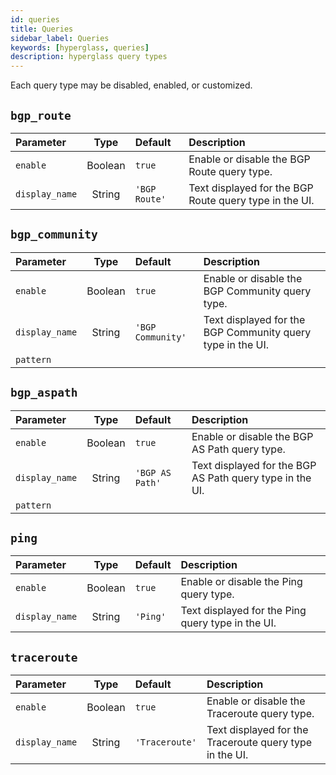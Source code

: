 ```yaml
---
id: queries
title: Queries
sidebar_label: Queries
keywords: [hyperglass, queries]
description: hyperglass query types
---
```



Each query type may be disabled, enabled, or customized.

## `bgp_route`

| Parameter      |  Type   | Default       | Description                                            |
| :------------- | :-----: | :------------ | :----------------------------------------------------- |
| `enable`       | Boolean | `true`        | Enable or disable the BGP Route query type.            |
| `display_name` | String  | `'BGP Route'` | Text displayed for the BGP Route query type in the UI. |

## `bgp_community`

| Parameter      |  Type   | Default           | Description                                                |
| :------------- | :-----: | :---------------- | :--------------------------------------------------------- |
| `enable`       | Boolean | `true`            | Enable or disable the BGP Community query type.            |
| `display_name` | String  | `'BGP Community'` | Text displayed for the BGP Community query type in the UI. |
| `pattern`      |         |                   |                                                            |

## `bgp_aspath`

| Parameter      |  Type   | Default         | Description                                              |
| :------------- | :-----: | :-------------- | :------------------------------------------------------- |
| `enable`       | Boolean | `true`          | Enable or disable the BGP AS Path query type.            |
| `display_name` | String  | `'BGP AS Path'` | Text displayed for the BGP AS Path query type in the UI. |
| `pattern`      |         |                 |                                                          |

## `ping`

| Parameter      |  Type   | Default  | Description                                       |
| :------------- | :-----: | :------- | :------------------------------------------------ |
| `enable`       | Boolean | `true`   | Enable or disable the Ping query type.            |
| `display_name` | String  | `'Ping'` | Text displayed for the Ping query type in the UI. |

## `traceroute`

| Parameter      |  Type   | Default        | Description                                             |
| :------------- | :-----: | :------------- | :------------------------------------------------------ |
| `enable`       | Boolean | `true`         | Enable or disable the Traceroute query type.            |
| `display_name` | String  | `'Traceroute'` | Text displayed for the Traceroute query type in the UI. |

